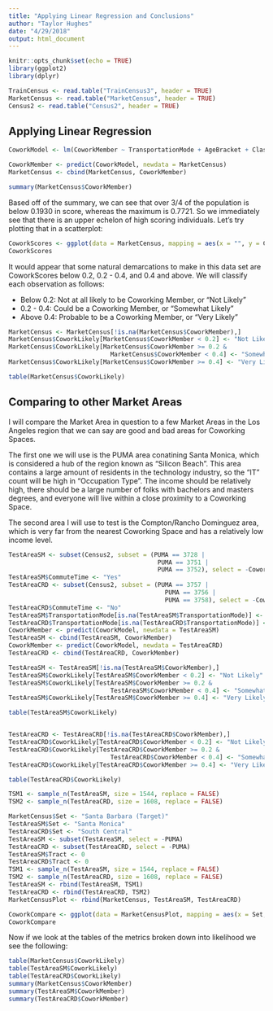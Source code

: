 ```yaml
---
title: "Applying Linear Regression and Conclusions"
author: "Taylor Hughes"
date: "4/29/2018"
output: html_document
---
```


```r
knitr::opts_chunk$set(echo = TRUE)
library(ggplot2)
library(dplyr)
```
```r
TrainCensus <- read.table("TrainCensus3", header = TRUE)
MarketCensus <- read.table("MarketCensus", header = TRUE)
Census2 <- read.table("Census2", header = TRUE)
```

## Applying Linear Regression
```r
CoworkModel <- lm(CoworkMember ~ TransportationMode + AgeBracket + ClassOfWorker + OccupationType + Sex + HealthInsurance + HomeOffice + EducationLevel + RelativeIncome, data = TrainCensus)

CoworkMember <- predict(CoworkModel, newdata = MarketCensus)
MarketCensus <- cbind(MarketCensus, CoworkMember)

summary(MarketCensus$CoworkMember)
```

Based off of the summary, we can see that over 3/4 of the population is below 0.1930 in score, whereas the maximum is 0.7721. So we immediately see that there is an upper echelon of high scoring individuals. Let's try plotting that in a scatterplot:

```r
CoworkScores <- ggplot(data = MarketCensus, mapping = aes(x = "", y = CoworkMember)) + geom_violin()
CoworkScores
```

It would appear that some natural demarcations to make in this data set are CoworkScores below 0.2, 0.2 - 0.4, and 0.4 and above. We will classify each observation as follows:

* Below 0.2: Not at all likely to be Coworking Member, or "Not Likely"
* 0.2 - 0.4: Could be a Coworking Member, or "Somewhat Likely"
* Above 0.4: Probable to be a Coworking Member, or "Very Likely"

```r
MarketCensus <- MarketCensus[!is.na(MarketCensus$CoworkMember),]
MarketCensus$CoworkLikely[MarketCensus$CoworkMember < 0.2] <- "Not Likely"
MarketCensus$CoworkLikely[MarketCensus$CoworkMember >= 0.2 &
                            MarketCensus$CoworkMember < 0.4] <- "Somewhat Likely"
MarketCensus$CoworkLikely[MarketCensus$CoworkMember >= 0.4] <- "Very Likely"

table(MarketCensus$CoworkLikely)
```

## Comparing to other Market Areas
I will compare the Market Area in question to a few Market Areas in the Los Angeles region that we can say are good and bad areas for Coworking Spaces.

The first one we will use is the PUMA area conatining Santa Monica, which is considered a hub of the region known as "Silicon Beach". This area contains a large amount of residents in the technology industry, so the "IT" count will be high in "Occupation Type". The income should be relatively high, there should be a large number of folks with bachelors and masters degrees, and everyone will live within a close proximity to a Coworking Space. 

The second area I will use to test is the Compton/Rancho Dominguez area, which is very far from the nearest Coworking Space and has a relatively low income level.

```r
TestAreaSM <- subset(Census2, subset = (PUMA == 3728 |
                                         PUMA == 3751 |
                                         PUMA == 3752), select = -CoworkMember)
TestAreaSM$CommuteTime <- "Yes"
TestAreaCRD <- subset(Census2, subset = (PUMA == 3757 |
                                           PUMA == 3756 |
                                           PUMA == 3758), select = -CoworkMember)
TestAreaCRD$CommuteTime <- "No"
TestAreaSM$TransportationMode[is.na(TestAreaSM$TransportationMode)] <- "Driving"
TestAreaCRD$TransportationMode[is.na(TestAreaCRD$TransportationMode)] <- "Driving"
CoworkMember <- predict(CoworkModel, newdata = TestAreaSM)
TestAreaSM <- cbind(TestAreaSM, CoworkMember)
CoworkMember <- predict(CoworkModel, newdata = TestAreaCRD)
TestAreaCRD <- cbind(TestAreaCRD, CoworkMember)

TestAreaSM <- TestAreaSM[!is.na(TestAreaSM$CoworkMember),]
TestAreaSM$CoworkLikely[TestAreaSM$CoworkMember < 0.2] <- "Not Likely"
TestAreaSM$CoworkLikely[TestAreaSM$CoworkMember >= 0.2 &
                            TestAreaSM$CoworkMember < 0.4] <- "Somewhat Likely"
TestAreaSM$CoworkLikely[TestAreaSM$CoworkMember >= 0.4] <- "Very Likely"

table(TestAreaSM$CoworkLikely)


TestAreaCRD <- TestAreaCRD[!is.na(TestAreaCRD$CoworkMember),]
TestAreaCRD$CoworkLikely[TestAreaCRD$CoworkMember < 0.2] <- "Not Likely"
TestAreaCRD$CoworkLikely[TestAreaCRD$CoworkMember >= 0.2 &
                            TestAreaCRD$CoworkMember < 0.4] <- "Somewhat Likely"
TestAreaCRD$CoworkLikely[TestAreaCRD$CoworkMember >= 0.4] <- "Very Likely"

table(TestAreaCRD$CoworkLikely)

TSM1 <- sample_n(TestAreaSM, size = 1544, replace = FALSE)
TSM2 <- sample_n(TestAreaCRD, size = 1608, replace = FALSE)

MarketCensus$Set <- "Santa Barbara (Target)"
TestAreaSM$Set <- "Santa Monica"
TestAreaCRD$Set <- "South Central"
TestAreaSM <- subset(TestAreaSM, select = -PUMA)
TestAreaCRD <- subset(TestAreaCRD, select = -PUMA)
TestAreaSM$Tract <- 0
TestAreaCRD$Tract <- 0
TSM1 <- sample_n(TestAreaSM, size = 1544, replace = FALSE)
TSM2 <- sample_n(TestAreaCRD, size = 1608, replace = FALSE)
TestAreaSM <- rbind(TestAreaSM, TSM1)
TestAreaCRD <- rbind(TestAreaCRD, TSM2)
MarketCensusPlot <- rbind(MarketCensus, TestAreaSM, TestAreaCRD)

CoworkCompare <- ggplot(data = MarketCensusPlot, mapping = aes(x = Set, y = CoworkMember)) + geom_violin()
CoworkCompare
```

Now if we look at the tables of the metrics broken down into likelihood we see the following:

```r
table(MarketCensus$CoworkLikely)
table(TestAreaSM$CoworkLikely)
table(TestAreaCRD$CoworkLikely)
summary(MarketCensus$CoworkMember)
summary(TestAreaSM$CoworkMember)
summary(TestAreaCRD$CoworkMember)
```